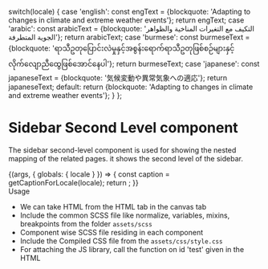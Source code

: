 
  switch(locale) {
    case 'english': const engText = {blockquote: 'Adapting to changes in climate and extreme weather events'}; return engText;
    case 'arabic': const arabicText = {blockquote: 'التكيف مع التغيرات المناخية والظواهر الجوية المتطرفة'}; return arabicText;
    case 'burmese': const burmeseText = {blockquote: 'ရာသီဥတုပြောင်းလဲမှုနှင့်အစွန်းရောက်ရာသီဥတုဖြစ်စဉ်များနှင့်လိုက်လျောညီထွေဖြစ်အောင်နေပါ'}; return burmeseText;
    case 'japanese': const japaneseText = {blockquote: '気候変動や異常気象への適応'}; return japaneseText;
    default:
      return {blockquote: 'Adapting to changes in climate and extreme weather events'};
  }
};

<Meta title="Atoms/Navigation/Sidebar Second Level" />

<style>{`
  .subheading {
    font-weight: 700;
    font-size: 18px;
    color: #666;
    letter-spacing: 1.5px;
    line-height: 24px;
    margin-bottom: 12px;
    margin-top: 40px;
  }  
`}</style>

# Sidebar Second Level component

The sidebar second-level component is used for showing the nested mapping of the related pages. it shows the second level of the sidebar.

<Story name="Sidebar Second Level">
  {(args, { globals: { locale } }) => {
    const caption = getCaptionForLocale(locale);
    return <Sidebarsecondlevel  text={caption.blockquote}></Sidebarsecondlevel>;
  }}
</Story>


<div className="subheading">Usage</div>
<ul>
<li>We can take HTML from the HTML tab in the canvas tab</li>
<li>Include the common SCSS file like normalize, variables, mixins, breakpoints from the folder <code>assets/scss</code></li>
<li>Component wise SCSS file residing in each component</li>
<li>Include the Compiled CSS file from the <code>assets/css/style.css</code></li>
<li>For attaching the JS library, call the function on id 'test' given in the HTML</li>
</ul>
